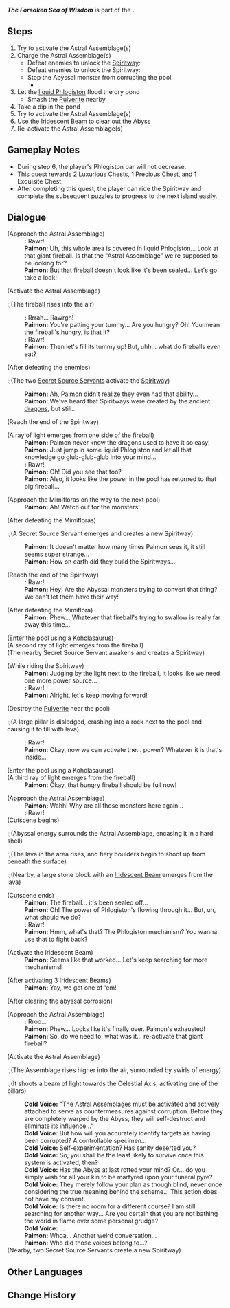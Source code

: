 {{Quest Infobox
|id            = 
|image         = World The Forsaken Sea of Wisdom.png
|type          = World
|chapter       = Chronicler of the Crumbling City
|part          = 1a
|requirement   = 
|characters    = Little One; Paimon; Traveler
|startLocation = [[Ancient Sacred Mountain]]
|region        = Natlan
|area          = Ancient Sacred Mountain
|subarea       = Sea of Shifting Sentience
|parent        = The Frozen, Rekindling Land
|concurrent    = Sealed Site of Sacrifice
|next          = 
|rewards       = 
|otherRewards  = 
}}
'''''The Forsaken Sea of Wisdom''''' is part of the {{Quest|Chronicler of the Crumbling City}}.

==Steps==
# Try to activate the Astral Assemblage(s)
# Charge the Astral Assemblage(s)
#* Defeat enemies to unlock the [[Spiritway]]: {{Enemy List|Pyro Slime;Large Pyro Slime}}
#* Defeat enemies to unlock the Spiritway: {{Enemy List|Tenebrous Mimesis - Secret Source Automaton: Hunter-Seeker*3}}
#* Stop the Abyssal monster from corrupting the pool: 
#** {{Enemy|Tenebrous Mimesis - Anemo Hilichurl Rogue|text=Tenebrous Mimiflora &mdash; One Who Wishes to Corrode This Space}}
# Let the [[liquid Phlogiston]] flood the dry pond
#* Smash the [[Pulverite]] nearby
# Take a dip in the pond
# Try to activate the Astral Assemblage(s)
# Use the [[Iridescent Beam]] to clear out the Abyss
# Re-activate the Astral Assemblage(s)

==Gameplay Notes==
* During step 6, the player's Phlogiston bar will not decrease.
* This quest rewards 2 Luxurious Chests, 1 Precious Chest, and 1 Exquisite Chest.
* After completing this quest, the player can ride the Spiritway and complete the subsequent puzzles to progress to the next island easily.

==Dialogue==
{{Stub Dialogue|Check for conditional dialogue.<!-- 
Current dialogue is for: 
- Natlan Act V completed.
- Both major little one quests completed.
- All tribal chronicles completed.
--><br>Add talk-again lines.<br>Add open-world lines.}}
{{Quest Description|Find and stabilize the Astral Assemblage(s) to activate the Celestial Axis at the center of the Sacred City...}}
{{Dialogue Start}}
;(Approach the Astral Assemblage)
:'''{{Little One}}:''' Rawr!
:'''Paimon:''' Uh, this whole area is covered in liquid Phlogiston... Look at that giant fireball. Is that the "Astral Assemblage" we're supposed to be looking for?
:'''Paimon:''' But that fireball doesn't look like it's been sealed... Let's go take a look!

;(Activate the Astral Assemblage)
:;(The fireball rises into the air)
:{{Black Screen|Convoluted operation corrupted. Insufficient energy to support data...}}<!-- golden text -->
:{{Black Screen|Energy medium(s) near the activation site marked...}}
:'''{{Little One}}:''' Rrrah... Rawrgh!
:'''Paimon:''' You're patting your tummy... Are you hungry? Oh! You mean the fireball's hungry, is that it?
:'''{{Little One}}:''' Rawr!
:'''Paimon:''' Then let's fill its tummy up! But, uhh... what do fireballs even eat?

;(After defeating the enemies)
:;(The two [[Secret Source Servant]]s activate the [[Spiritway]])
:'''Paimon:''' Ah, Paimon didn't realize they even had that ability...
:'''Paimon:''' We've heard that Spiritways were created by the ancient [[dragon]]s, but still...

;(Reach the end of the Spiritway)
:{{Black Screen|Oh, Chosen of Dragons... Submerge yourself in the pool of flowing flames, perceive... and then release its power.}} <!-- golden text -->
:{{Black Screen|With this, the "Astral Assemblage" can be released once more.}}
<!-- black screen transition -->
:{{Black Screen|As you immerse yourself in the liquid Phlogiston, images flash through your mind like warm memories.}}
:{{Black Screen|It is a memory from long ago. The great sovereign who once illuminated the world with his long horns changes the landscape within this mountain with but a flap of his wings.<br>Light and heat serve as messengers and heralds, conveying orders to flames in many-formed flow.<br>Then, the great king establishes here a repository for all memories and wisdom.}}
:{{Black Screen|Thus is the Sacred City of Tollan created. Thus did it don its original form.<br>This is the first memory preserved in the lake of blazing fire.}}
;(A ray of light emerges from one side of the fireball)
:'''Paimon:''' Paimon never know the dragons used to have it so easy!
:'''Paimon:''' Just jump in some liquid Phlogiston and let all that knowledge go glub-glub-glub into your mind...
:'''{{Little One}}:''' Rawr!
:'''Paimon:''' Oh! Did you see that too?
:'''Paimon:''' Also, it looks like the power in the pool has returned to that big fireball...

;(Approach the Mimifloras on the way to the next pool)
:'''Paimon:''' Ah! Watch out for the monsters!

;(After defeating the Mimifloras)
:;(A Secret Source Servant emerges and creates a new Spiritway)
:'''Paimon:''' It doesn't matter how many times Paimon sees it, it still seems super strange...
:'''Paimon:''' How on earth did they build the Spiritways...

;(Reach the end of the Spiritway)
:'''{{Little One}}:''' Rawr!
:'''Paimon:''' Hey! Are the Abyssal monsters trying to convert that thing? We can't let them have their way!

;(After defeating the Mimiflora)
:'''Paimon:''' Phew... Whatever that fireball's trying to swallow is really far away this time...

;(Enter the pool using a [[Koholasaurus]])
:{{Black Screen|As you immerse yourself in the liquid Phlogiston, images flash through your mind like warm memories.}}
:{{Black Screen|Many dragons once immersed themselves in the lake of flame, and thus did the information and wisdom carried within the liquid Phlogiston flow into their minds.<br>But that was in ages past. None now come to this place to seek wisdom.<br>Instead, these crystallizations of sagacity came to be used as proofs of strength... To think that such objects that might push an entire species into the next generation would be used as naught but weapons!}}
:{{Black Screen|When the flame-lord of the many dragons feigned death on account of the pitch-black shadow that plagued him, when the human populace outside the volcano raised their banners of resistance...<br>Perhaps only violence could have suppressed the unease that people felt in their hearts.}}
;(A second ray of light emerges from the fireball)
:{{Black Screen|Energy medium retrieved.}}<!-- golden text -->
;(The nearby Secret Source Servant awakens and creates a Spiritway)

;(While riding the Spiritway)
:'''Paimon:''' Judging by the light next to the fireball, it looks like we need one more power source...
:'''{{Little One}}:''' Rawr!
:'''Paimon:''' Alright, let's keep moving forward!

;(Destroy the [[Pulverite]] near the pool)
:;(A large pillar is dislodged, crashing into a rock next to the pool and causing it to fill with lava)
:'''{{Little One}}:''' Rawr!
:'''Paimon:''' Okay, now we can activate the... power? Whatever it is that's inside...

;(Enter the pool using a Koholasaurus)
:{{Black Screen|As you immerse yourself in the liquid Phlogiston, images flash through your mind like warm memories.}}
:{{Black Screen|It has been many years since the Pyro Dragon Sovereign and the first human god tumbled together into the volcano's depths.<br>The Sacred City is pitch-dark, having been sealed. Whether through the loss of the primal flame or to adapt to realms now ruled by humanity, the ancient dragons have forsaken both wisdom and form. Others were reduced to ash when the furnace blazing in their breasts burned out.<br>The silver-white shadow steps alone into the turbulent blazing pool that lies within the ever-more-solitary city.}}
:{{Black Screen|He knows he can no longer obtain new wisdom from it.<br>But why, he asks himself.<br>"Perhaps it is because memory, too, is a hard-to-come-by experience."<br>So he replies in self-mockery, for there are many figures he can now only meet here.}}
;(A third ray of light emerges from the fireball)
:{{Black Screen|Energy medium retrieved. Re-establishing corrupted signal flow.}}<!-- golden text -->
:{{Black Screen|Astral Assemblage resuming normal operations.}}
:'''Paimon:''' Okay, that hungry fireball should be full now!

;(Approach the Astral Assemblage)
:'''Paimon:''' Wahh! Why are all those monsters here again...
:'''{{Little One}}:''' Rawr!
;(Cutscene begins)
:;(Abyssal energy surrounds the Astral Assemblage, encasing it in a hard shell)
:;(The lava in the area rises, and fiery boulders begin to shoot up from beneath the surface)
:;(Nearby, a large stone block with an [[Iridescent Beam]] emerges from the lava)
;(Cutscene ends)
:'''Paimon:''' The fireball... it's been sealed off...
:{{Black Screen|Oh, Chosen of Dragons... You have been baptized by the authority of flowing flame.}}
:{{Black Screen|Oh, Chosen of Dragons... Activate the Iridescent Beam and vanquish the great foe of the Abyss...}}
:'''Paimon:''' Oh! The power of Phlogiston's flowing through it... But, uh, what should we do?
:'''{{Little One}}:''' Rawr!
:'''Paimon:''' Hmm, what's that? The Phlogiston mechanism? You wanna use that to fight back?

;(Activate the Iridescent Beam)
:'''Paimon:''' Seems like that worked... Let's keep searching for more mechanisms!

;(After activating 3 Iridescent Beams)
:'''Paimon:''' Yay, we got one of 'em!

;(After clearing the abyssal corrosion)<!-- activating 3 more Iridescent Beams -->
:{{Black Screen|Abyssal reactions, none... Recalculating.}}<!-- golden text -->
:{{Black Screen|If necessary, please restart the "Astral Assemblage" to restore stability.}}

;(Approach the Astral Assemblage)
:'''{{Little One}}:''' Rroo...
:'''Paimon:''' Phew... Looks like it's finally over. Paimon's exhausted!
:'''Paimon:''' So, do we need to, what was it... re-activate that giant fireball?

;(Activate the Astral Assemblage)
:;(The Assemblage rises higher into the air, surrounded by swirls of energy)
:;(It shoots a beam of light towards the Celestial Axis, activating one of the pillars)
:{{Black Screen|Beside the flaming pool, the silver-white and ash-covered shadows converse as such...}}
:{{Black Screen|"...Phase Two experimental verification is complete. I name the thing that shall purify all and evolve all 'Huitzilopochtli,' or the 'Sweeping Skyfire'..."}}
:{{Black Screen|"Not that this matters. Names shall lose meaning in this place very soon, after all."}}
:'''Cold Voice:''' "The Astral Assemblages must be activated and actively attached to serve as countermeasures against corruption. Before they are completely warped by the Abyss, they will self-destruct and eliminate its influence..."
:'''Cold Voice:''' But how will you accurately identify targets as having been corrupted? A controllable specimen...
:'''Cold Voice:''' Self-experimentation? Has sanity deserted you?
:{{Black Screen|"Hah. This too, is well. If nothing else, this decrepit body may still serve in this manner."}}
:'''Cold Voice:''' So, you shall be the least likely to survive once this system is activated, then?
:'''Cold Voice:''' Has the Abyss at last rotted your mind? Or... do you simply wish for all your kin to be martyred upon your funeral pyre?
:{{Black Screen|"Such little faith you have in your people! All the lords have consented to this, save you."}}
:'''Cold Voice:''' They merely follow your plan as though blind, never once considering the true meaning behind the scheme... This action does not have my consent.
:{{Black Screen|"...That matters little. Destruction... shall also be rebirth. I have made my mind up as such."}}
:{{Black Screen|"Hah... I fear this is as much time as I can spend awake each day. In any case, I shall activate it once all is prepared."}}
:'''Cold Voice:''' Is there no room for a different course? I am still searching for another way... Are you certain that you are not bathing the world in flame over some personal grudge?
:{{Black Screen|"Perhaps! I will do anything it takes to keep our shadow-foe beyond the circles of this world."}}
:{{Black Screen|"Hah. Besides, 'another way,' you say... Will you really find what you seek from those 'humans' of yours? You are in too deep already. I see it..."}}
:{{Black Screen|"I once tried to make you understand... But just as it was with those of our line who sought wisdom through the pools of flame, knowledge and acceptance are two different things."}}
:'''Cold Voice:''' ...
:{{Black Screen|"If you believe that I simply wish for 'destruction,' whereas you have a world you wish to construct... Then stop me. Slay me. Prove yourself to me!"}}
:{{Black Screen|"But know this, [[Kukulkan]], though it be not prophecy- simply advice from one who once walked this path. A day shall come..."}}
:{{Black Screen|"...When you shall tread the same road as I."}}
:'''Paimon:''' Whoa... Another weird conversation...
:'''Paimon:''' Who did those voices belong to...?
;(Nearby, two Secret Source Servants create a new Spiritway)<!-- takes the player to the next site -->
{{Dialogue End}}

==Other Languages==
{{Other Languages
|en       = The Forsaken Sea of Wisdom
|zhs      = 荒弃的智海
|zhs_rm   = 
|zht      = 荒棄的智海
|zht_rm   = 
|zh_tl    = 
|ja       = 捨てられし智慧の海
|ja_rm    = 
|ja_tl    = 
|ko       = 버려진 지식의 바다
|ko_tl    = 
|es       = El mar del conocimiento abandonado
|es_tl    = The Abandoned Sea of Knowledge
|fr       = L'abandonnée mer de la sagesse
|fr_tl    = The Forsaken Sea of Wisdom
|ru       = Покинутое море мудрости
|ru_tl    = 
|th       = ทะเลแห่งปัญญาที่ถูกทิ้งร้าง
|th_rm    = 
|th_tl    = 
|vi       = Biển Trí Tuệ Hoang Phế
|vi_tl    = 
|de       = Das verlassene Meer der Weisheit
|de_tl    = 
|id       = Lautan Pengetahuan yang Ditelantarkan
|id_tl    = The Abandoned Sea of Knowledge
|pt       = O Mar de Sabedoria Abandonado
|pt_tl    = 
|tr       = Terk Edilmiş Bilgelik Denizi
|tr_tl    = 
|it       = Il mare abbandonato della saggezza
|it_tl    = 
}}

==Change History==
{{Change History|5.5}}